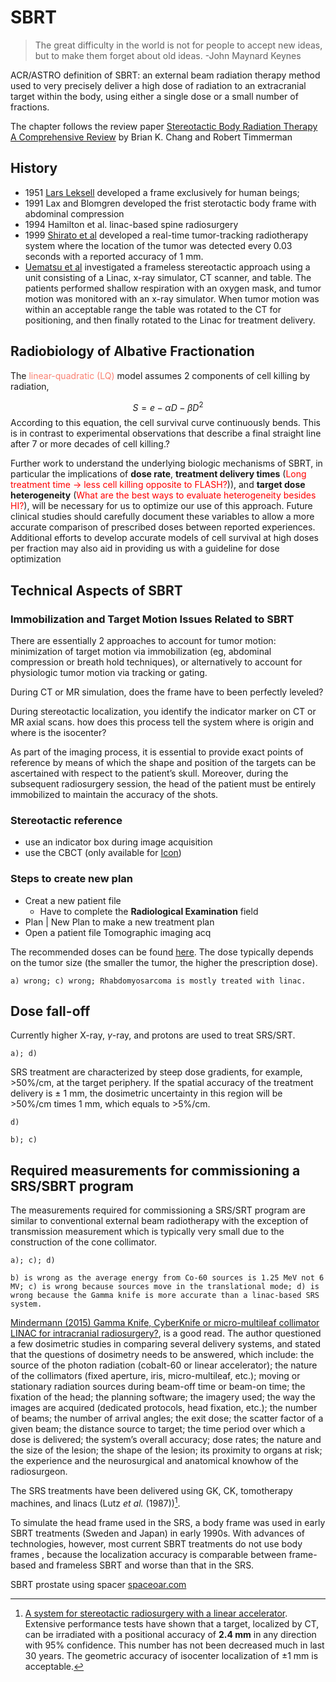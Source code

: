 # SBRT {#sbrt}

> The great difficulty in the world is not for people to accept new ideas, but to make them forget about old ideas. -John Maynard Keynes

ACR/ASTRO definition of SBRT: an external beam radiation therapy method used to very precisely deliver a high dose of radiation to an extracranial target within the body, using either a single dose or a small number of fractions.

The chapter follows the review paper [Stereotactic Body Radiation Therapy
A Comprehensive Review](https://journals.lww.com/amjclinicaloncology/fulltext/2007/12000/Stereotactic_Body_Radiation_Therapy__A.12.aspx#R5-12) by Brian K. Chang and Robert Timmerman

## History

- 1951 [Lars Leksell](https://en.wikipedia.org/wiki/Lars_Leksell) developed a frame exclusively for human beings;
- 1991 Lax and Blomgren developed the frist sterotactic body frame with abdominal compression
- 1994 Hamilton et al. linac-based spine radiosurgery
- 1999 [Shirato et al](https://www.sciencedirect.com/science/article/pii/S014067369900700X?via%3Dihub) developed a real-time tumor-tracking radiotherapy system where the location of the tumor was detected every 0.03 seconds with a reported accuracy of 1 mm.
- [Uematsu et al](https://www.ncbi.nlm.nih.gov/pubmed/9506350) investigated a frameless stereotactic approach using a unit consisting of a Linac, x-ray simulator, CT scanner, and table. The patients performed shallow respiration with an oxygen mask, and tumor motion was monitored with an x-ray simulator. When tumor motion was within an acceptable range the table was rotated to the CT for positioning, and then finally rotated to the Linac for treatment delivery.

## Radiobiology of Albative Fractionation


The <font color="Salmon">linear-quadratic (LQ)</font> model assumes 2 components of cell killing by radiation,

$$
S = e - \alpha  D - \beta D^2
$$
According to this equation, the cell survival curve
continuously bends. This is in contrast to experimental observations that describe a final straight line after 7 or more
decades of cell killing.?

Further work to understand the underlying biologic mechanisms of SBRT, in particular the implications of **dose rate**, **treatment delivery times** (<font color="Red">Long treatment time $\rightarrow$ less cell killing opposite to FLASH?</font>)), and **target dose heterogeneity** (<font color="Red">What are the best ways to evaluate heterogeneity besides HI?</font>), will be necessary for us to optimize our use of this approach. Future clinical studies should carefully document these variables to allow a more accurate comparison of prescribed doses between reported experiences. Additional efforts to develop accurate models of cell survival at high doses per fraction may also aid in providing us with a guideline for dose optimization

## Technical Aspects of SBRT

### Immobilization and Target Motion Issues Related to SBRT

There are essentially 2 approaches to account for tumor
motion: minimization of target motion via immobilization
(eg, abdominal compression or breath hold techniques), or
alternatively to account for physiologic tumor motion via
tracking or gating.

  

[^eddy]: 
The frame has Teflon insulators to prevent <font color="Salmon">eddy currents</font> during MRI scans, which caused mild to moderate skin burns before. 

<p class='FOO'> During CT or MR simulation, does the frame have to been perfectly leveled?
</p>



<p class='FOO'> During stereotactic localization, you identify the indicator marker on CT or MR axial scans. how does this process tell the system where is origin and where is the isocenter?
</p>

As part of the imaging process, it is essential to provide exact points of reference by means of which the shape and position of the targets can be ascertained with respect to the patient’s skull. Moreover, during the subsequent radiosurgery session, the head of the patient must be entirely immobilized to maintain the accuracy of the shots.

### Stereotactic reference 

- use an indicator box during image acquisition
- use the CBCT (only available for [Icon](https://www.youtube.com/watch?v=ZeFFwkxnoME))


### Steps to create new plan

- Creat a new patient file
    - Have to complete the **Radiological Examination** field
- Plan | New Plan to make a new treatment plan
- Open a patient file
Tomographic imaging acq



The recommended doses can be found [here](http://www.aboutcancer.com/gk_doses.htm). The dose typically depends on the tumor size (the smaller the tumor, the higher the prescription dose). 

`a) wrong; c) wrong; Rhabdomyosarcoma is mostly treated with linac.`

## Dose fall-off

Currently higher X-ray, $\gamma$-ray, and protons  are used to treat SRS/SRT. 

`a); d)`

SRS treatment are characterized by steep dose gradients, for example, >50%/cm, at the target periphery. If the spatial accuracy of the treatment delivery is $\pm$ 1 mm, the dosimetric uncertainty in this region will be >50%/cm times 1 mm, which equals to >5%/cm. 

`d)`

`b); c)`

## Required measurements for commissioning a SRS/SBRT program
The measurements required for commissioning a SRS/SRT program are similar to conventional external beam radiotherapy with the exception of transmission measurement which is typically very small due to the construction of the cone collimator. 

`a); c); d)`

` b) is wrong as the average energy from Co-60 sources is 1.25 MeV not 6 MV; c) is wrong because sources move in the translational mode; d) is wrong because the Gamma knife is more accurate than a linac-based SRS system. `

[Mindermann (2015) Gamma Knife, CyberKnife or micro-multileaf collimator LINAC for intracranial radiosurgery?](https://link.springer.com/article/10.1007/s00701-014-2275-6), is a good read. The author questioned a few dosimetric studies in comparing several delivery systems, and stated that the questions of dosimetry needs to be answered, which include: the source of the photon radiation (cobalt-60 or linear accelerator); the nature of the collimators (fixed aperture, iris, micro-multileaf, etc.); moving or stationary radiation sources during beam-off time or beam-on time; the fixation of the head; the planning software; the imagery used; the way the images are acquired (dedicated protocols, head fixation, etc.); the number of beams; the number of arrival angles; the exit dose; the scatter factor of a given beam; the distance source to target; the time period over which a dose is delivered; the system's overall accuracy; dose rates; the nature and the size of the lesion; the shape of the lesion; its proximity to organs at risk; the experience and the neurosurgical and anatomical knowhow of the radiosurgeon.

The SRS treatments have been delivered using GK, CK, tomotherapy machines, and linacs (Lutz _et al._ (1987))[^lutz]. 

To simulate the head frame used in the SRS, a body frame was used in early SBRT treatments (Sweden and Japan) in early 1990s. With advances of technologies, however, most current SBRT treatments do not use body frames , because the localization accuracy is comparable between frame-based and frameless SBRT and worse than that in the SRS. 

[^lutz]:
[A system for stereotactic radiosurgery with a linear accelerator](https://www.ncbi.nlm.nih.gov/pubmed/3276655).
Extensive performance tests have shown that a target, localized by CT, can be irradiated with a positional accuracy of __2.4 mm__ in any direction with 95% confidence. This number has not been decreased much in last 30 years. The geometric accuracy of isocenter localization of $\pm1$ mm is acceptable. 



SBRT prostate using spacer [spaceoar.com](https://www.spaceoar.com/physicians/clinical-publications/)

